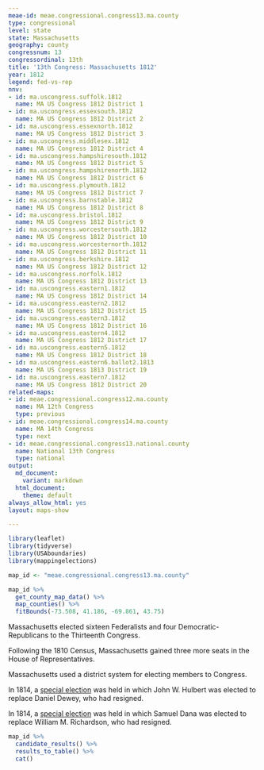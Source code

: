 ```yaml
---
meae-id: meae.congressional.congress13.ma.county
type: congressional
level: state
state: Massachusetts
geography: county
congressnum: 13
congressordinal: 13th
title: '13th Congress: Massachusetts 1812'
year: 1812
legend: fed-vs-rep
nnv:
- id: ma.uscongress.suffolk.1812
  name: MA US Congress 1812 District 1
- id: ma.uscongress.essexsouth.1812
  name: MA US Congress 1812 District 2
- id: ma.uscongress.essexnorth.1812
  name: MA US Congress 1812 District 3
- id: ma.uscongress.middlesex.1812
  name: MA US Congress 1812 District 4
- id: ma.uscongress.hampshiresouth.1812
  name: MA US Congress 1812 District 5
- id: ma.uscongress.hampshirenorth.1812
  name: MA US Congress 1812 District 6
- id: ma.uscongress.plymouth.1812
  name: MA US Congress 1812 District 7
- id: ma.uscongress.barnstable.1812
  name: MA US Congress 1812 District 8
- id: ma.uscongress.bristol.1812
  name: MA US Congress 1812 District 9
- id: ma.uscongress.worcestersouth.1812
  name: MA US Congress 1812 District 10
- id: ma.uscongress.worcesternorth.1812
  name: MA US Congress 1812 District 11
- id: ma.uscongress.berkshire.1812
  name: MA US Congress 1812 District 12
- id: ma.uscongress.norfolk.1812
  name: MA US Congress 1812 District 13
- id: ma.uscongress.eastern1.1812
  name: MA US Congress 1812 District 14
- id: ma.uscongress.eastern2.1812
  name: MA US Congress 1812 District 15
- id: ma.uscongress.eastern3.1812
  name: MA US Congress 1812 District 16
- id: ma.uscongress.eastern4.1812
  name: MA US Congress 1812 District 17
- id: ma.uscongress.eastern5.1812
  name: MA US Congress 1812 District 18
- id: ma.uscongress.eastern6.ballot2.1813
  name: MA US Congress 1813 District 19
- id: ma.uscongress.eastern7.1812
  name: MA US Congress 1812 District 20
related-maps:
- id: meae.congressional.congress12.ma.county
  name: MA 12th Congress
  type: previous
- id: meae.congressional.congress14.ma.county
  name: MA 14th Congress
  type: next
- id: meae.congressional.congress13.national.county
  name: National 13th Congress
  type: national
output:
  md_document:
    variant: markdown
  html_document:
    theme: default
always_allow_html: yes
layout: maps-show

---
```


```r
library(leaflet)
library(tidyverse)
library(USAboundaries)
library(mappingelections)

map_id <- "meae.congressional.congress13.ma.county"
```

<div class="map">

```r
map_id %>%
  get_county_map_data() %>%
  map_counties() %>% 
  fitBounds(-73.508, 41.186, -69.861, 43.75)
```

</div>

Massachusetts elected sixteen Federalists and four Democratic-Republicans to the Thirteenth Congress.

Following the 1810 Census, Massachusetts gained three more seats in the House of Representatives.

Massachusetts used a district system for electing members to Congress. 

In 1814, a [special election](https://elections.lib.tufts.edu/catalog/tufts:ma.uscongress.berkshire.special.1814) was held in which John W. Hulbert was elected to replace Daniel Dewey, who had resigned. 

In 1814, a [special election](https://elections.lib.tufts.edu/catalog/tufts:ma.uscongress.middlesex.special.1814) was held in which Samuel Dana was elected to replace William M. Richardson, who had resigned.

<div class="results-table">

```r
map_id %>%
  candidate_results() %>%
  results_to_table() %>%
  cat()
```

</div>
